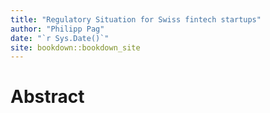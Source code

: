 ```yaml
--- 
title: "Regulatory Situation for Swiss fintech startups"
author: "Philipp Pag"
date: "`r Sys.Date()`"
site: bookdown::bookdown_site
---
```


# Abstract



